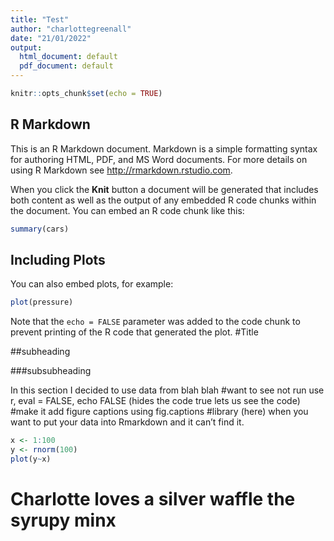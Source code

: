 ```yaml
---
title: "Test"
author: "charlottegreenall"
date: "21/01/2022"
output:
  html_document: default
  pdf_document: default
---
```


```r
knitr::opts_chunk$set(echo = TRUE)
```

## R Markdown

This is an R Markdown document. Markdown is a simple formatting syntax for authoring HTML, PDF, and MS Word documents. For more details on using R Markdown see <http://rmarkdown.rstudio.com>.

When you click the **Knit** button a document will be generated that includes both content as well as the output of any embedded R code chunks within the document. You can embed an R code chunk like this:

```r
summary(cars)
```

## Including Plots

You can also embed plots, for example:

```r
plot(pressure)
```

Note that the `echo = FALSE` parameter was added to the code chunk to prevent printing of the R code that generated the plot.
#Title

##subheading

###subsubheading

In this section I decided to use data from blah blah
#want to see not run use r, eval = FALSE, echo FALSE (hides the code true lets us see the code)
#make it add figure captions using fig.captions
#library (here) when you want to put your data into Rmarkdown and it can't find it. 
```r
x <- 1:100
y <- rnorm(100)
plot(y~x)
```

# Charlotte loves a silver waffle the syrupy minx
